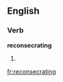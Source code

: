==English==

===Verb===
'''reconsecrating'''

# {{third-person singular of|[[reconsecrate]]}}

[[fr:reconsecrating]]